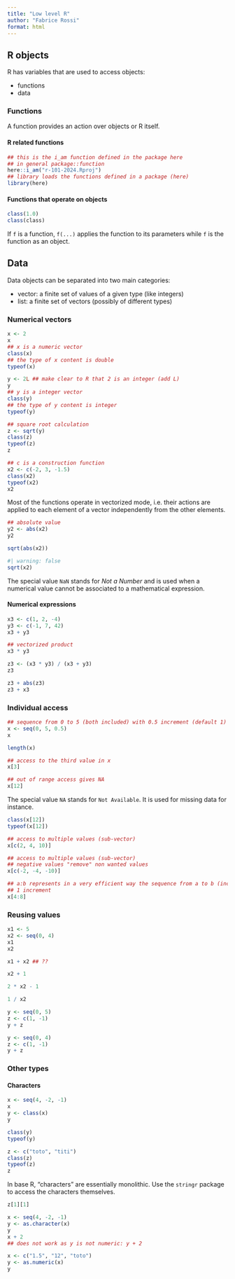 ```yaml
---
title: "Low level R"
author: "Fabrice Rossi"
format: html
---
```


## R objects

R has variables that are used to access objects:

- functions
- data

### Functions

A function provides an action over objects or R itself. 

#### R related functions

```r
## this is the i_am function defined in the package here
## in general package::function
here::i_am("r-101-2024.Rproj")
## library loads the functions defined in a package (here)
library(here)
```

#### Functions that operate on objects

```r
class(1.0)
class(class)
```

If `f` is a function, `f(...)` applies the function to its parameters while 
`f` is the function as an object. 

## Data

Data objects can be separated into two main categories:

- vector: a finite set of values of a given type (like integers)
- list: a finite set of vectors (possibly of different types)

### Numerical vectors

```r
x <- 2
x
## x is a numeric vector
class(x)
## the type of x content is double
typeof(x)
```

```r
y <- 2L ## make clear to R that 2 is an integer (add L)
y
## y is a integer vector
class(y)
## the type of y content is integer
typeof(y)
```

```r
## square root calculation
z <- sqrt(y)
class(z)
typeof(z)
z
```

```r
## c is a construction function
x2 <- c(-2, 3, -1.5)
class(x2)
typeof(x2)
x2
```

Most of the functions operate in vectorized mode, i.e. their actions are applied
to each element of a vector independently from the other elements.

```r
## absolute value
y2 <- abs(x2)
y2
```

```r
sqrt(abs(x2))
```

```r
#| warning: false
sqrt(x2)
```

The special value `NaN` stands for *Not a Number* and is used when a numerical 
value cannot be associated to a mathematical expression. 

#### Numerical expressions

```r
x3 <- c(1, 2, -4)
y3 <- c(-1, 7, 42)
x3 + y3
```

```r
## vectorized product
x3 * y3
```

```r
z3 <- (x3 * y3) / (x3 + y3)
z3
```

```r
z3 + abs(z3)
z3 + x3
```

### Individual access

```r
## sequence from 0 to 5 (both included) with 0.5 increment (default 1)
x <- seq(0, 5, 0.5)
x
```

```r
length(x)
```

```r
## access to the third value in x
x[3]
```

```r
## out of range access gives NA
x[12]
```

The special value `NA` stands for `Not Available`. It is used for missing data
for instance.

```r
class(x[12])
typeof(x[12])
```

```r
## access to multiple values (sub-vector)
x[c(2, 4, 10)]
```

```r
## access to multiple values (sub-vector)
## negative values "remove" non wanted values
x[c(-2, -4, -10)]
```

```r
## a:b represents in a very efficient way the sequence from a to b (included) with
## 1 increment
x[4:8]
```

### Reusing values

```r
x1 <- 5
x2 <- seq(0, 4)
x1
x2
```

```r
x1 + x2 ## ??
```

```r
x2 + 1
```

```r
2 * x2 - 1
```

```r
1 / x2
```

```r
y <- seq(0, 5)
z <- c(1, -1)
y + z
```

```r
y <- seq(0, 4)
z <- c(1, -1)
y + z
```

### Other types
#### Characters
```r
x <- seq(4, -2, -1)
x
y <- class(x)
y
```

```r
class(y)
typeof(y)
```

```r
z <- c("toto", "titi")
class(z)
typeof(z)
z
```

In base R, "characters" are essentially monolithic. Use the `stringr` package to 
access the characters themselves.

```r
z[1][1]
```

```r
x <- seq(4, -2, -1)
y <- as.character(x)
y
x + 2
## does not work as y is not numeric: y + 2
```

```r
x <- c("1.5", "12", "toto")
y <- as.numeric(x)
y
```

